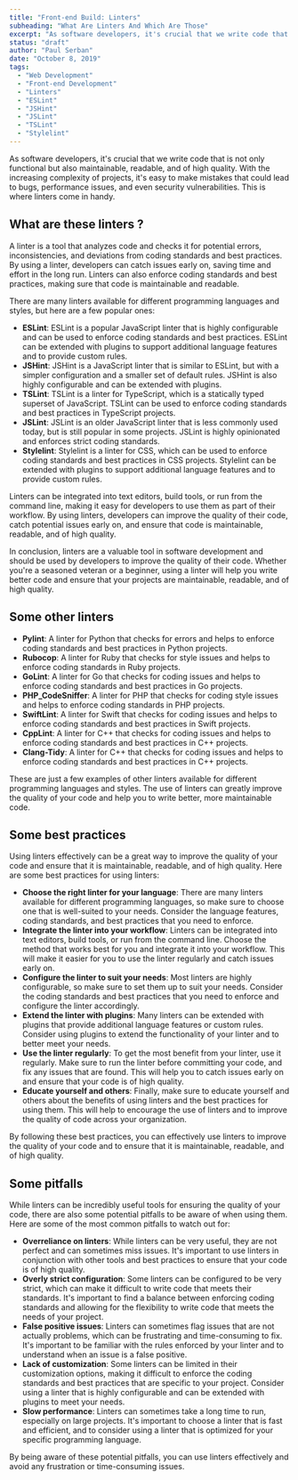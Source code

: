```yaml
---
title: "Front-end Build: Linters"
subheading: "What Are Linters And Which Are Those"
excerpt: "As software developers, it's crucial that we write code that is not only functional but also maintainable, readable, and of high quality. With the increasing complexity of projects, it's easy to make mistakes that could lead to bugs, performance issues, and even security vulnerabilities. This is where linters come in handy."
status: "draft"
author: "Paul Serban"
date: "October 8, 2019"
tags:
  - "Web Development"
  - "Front-end Development"
  - "Linters"
  - "ESLint"
  - "JSHint"
  - "JSLint"
  - "TSLint"
  - "Stylelint"
---
```


As software developers, it's crucial that we write code that is not only functional but also maintainable, readable, and of high quality. With the increasing complexity of projects, it's easy to make mistakes that could lead to bugs, performance issues, and even security vulnerabilities. This is where linters come in handy.

## What are these linters ?

A linter is a tool that analyzes code and checks it for potential errors, inconsistencies, and deviations from coding standards and best practices. By using a linter, developers can catch issues early on, saving time and effort in the long run. Linters can also enforce coding standards and best practices, making sure that code is maintainable and readable.

There are many linters available for different programming languages and styles, but here are a few popular ones:

- **ESLint**: ESLint is a popular JavaScript linter that is highly configurable and can be used to enforce coding standards and best practices. ESLint can be extended with plugins to support additional language features and to provide custom rules.
- **JSHint**: JSHint is a JavaScript linter that is similar to ESLint, but with a simpler configuration and a smaller set of default rules. JSHint is also highly configurable and can be extended with plugins.
- **TSLint**: TSLint is a linter for TypeScript, which is a statically typed superset of JavaScript. TSLint can be used to enforce coding standards and best practices in TypeScript projects.
- **JSLint**: JSLint is an older JavaScript linter that is less commonly used today, but is still popular in some projects. JSLint is highly opinionated and enforces strict coding standards.
- **Stylelint**: Stylelint is a linter for CSS, which can be used to enforce coding standards and best practices in CSS projects. Stylelint can be extended with plugins to support additional language features and to provide custom rules.

Linters can be integrated into text editors, build tools, or run from the command line, making it easy for developers to use them as part of their workflow. By using linters, developers can improve the quality of their code, catch potential issues early on, and ensure that code is maintainable, readable, and of high quality.

In conclusion, linters are a valuable tool in software development and should be used by developers to improve the quality of their code. Whether you're a seasoned veteran or a beginner, using a linter will help you write better code and ensure that your projects are maintainable, readable, and of high quality.

## Some other linters

- **Pylint**: A linter for Python that checks for errors and helps to enforce coding standards and best practices in Python projects.
- **Rubocop**: A linter for Ruby that checks for style issues and helps to enforce coding standards in Ruby projects.
- **GoLint**: A linter for Go that checks for coding issues and helps to enforce coding standards and best practices in Go projects.
- **PHP_CodeSniffer**: A linter for PHP that checks for coding style issues and helps to enforce coding standards in PHP projects.
- **SwiftLint**: A linter for Swift that checks for coding issues and helps to enforce coding standards and best practices in Swift projects.
- **CppLint**: A linter for C++ that checks for coding issues and helps to enforce coding standards and best practices in C++ projects.
- **Clang-Tidy**: A linter for C++ that checks for coding issues and helps to enforce coding standards and best practices in C++ projects.

These are just a few examples of other linters available for different programming languages and styles. The use of linters can greatly improve the quality of your code and help you to write better, more maintainable code.

## Some best practices

Using linters effectively can be a great way to improve the quality of your code and ensure that it is maintainable, readable, and of high quality. Here are some best practices for using linters:

- **Choose the right linter for your language**: There are many linters available for different programming languages, so make sure to choose one that is well-suited to your needs. Consider the language features, coding standards, and best practices that you need to enforce.
- **Integrate the linter into your workflow**: Linters can be integrated into text editors, build tools, or run from the command line. Choose the method that works best for you and integrate it into your workflow. This will make it easier for you to use the linter regularly and catch issues early on.
- **Configure the linter to suit your needs**: Most linters are highly configurable, so make sure to set them up to suit your needs. Consider the coding standards and best practices that you need to enforce and configure the linter accordingly.
- **Extend the linter with plugins**: Many linters can be extended with plugins that provide additional language features or custom rules. Consider using plugins to extend the functionality of your linter and to better meet your needs.
- **Use the linter regularly**: To get the most benefit from your linter, use it regularly. Make sure to run the linter before committing your code, and fix any issues that are found. This will help you to catch issues early on and ensure that your code is of high quality.
- **Educate yourself and others**: Finally, make sure to educate yourself and others about the benefits of using linters and the best practices for using them. This will help to encourage the use of linters and to improve the quality of code across your organization.

By following these best practices, you can effectively use linters to improve the quality of your code and to ensure that it is maintainable, readable, and of high quality.

## Some pitfalls

While linters can be incredibly useful tools for ensuring the quality of your code, there are also some potential pitfalls to be aware of when using them. Here are some of the most common pitfalls to watch out for:

- **Overreliance on linters**: While linters can be very useful, they are not perfect and can sometimes miss issues. It's important to use linters in conjunction with other tools and best practices to ensure that your code is of high quality.
- **Overly strict configuration**: Some linters can be configured to be very strict, which can make it difficult to write code that meets their standards. It's important to find a balance between enforcing coding standards and allowing for the flexibility to write code that meets the needs of your project.
- **False positive issues**: Linters can sometimes flag issues that are not actually problems, which can be frustrating and time-consuming to fix. It's important to be familiar with the rules enforced by your linter and to understand when an issue is a false positive.
- **Lack of customization**: Some linters can be limited in their customization options, making it difficult to enforce the coding standards and best practices that are specific to your project. Consider using a linter that is highly configurable and can be extended with plugins to meet your needs.
- **Slow performance**: Linters can sometimes take a long time to run, especially on large projects. It's important to choose a linter that is fast and efficient, and to consider using a linter that is optimized for your specific programming language.

By being aware of these potential pitfalls, you can use linters effectively and avoid any frustration or time-consuming issues.
